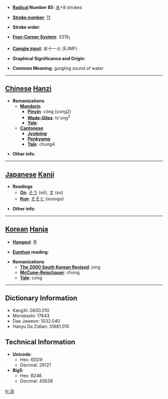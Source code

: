 * '''[[Wiktionary:Chinese radical index| Radical]] Number 85''': [[Wiktionary:Chinese radical index 水|水]]+8 strokes

* '''[[Wiktionary:Chinese total strokes index|Stroke number]]''': [[Wiktionary:Chinese total strokes index 11|11]]

* '''Stroke order''': 

* '''[[Wiktionary:Chinese four corner index|Four-Corner System]]''': 3319<sub>1</sub>

* '''[[Wiktionary:Chinese Cangjie index|Cangjie input]]''': 水十一火 (EJMF)

* '''Graphical Significance and Origin''': 

* '''Common Meaning''': gurgling sound of water

----

== [[Chinese]] [[Hanzi]] ==

* '''Romanizations'''
** '''[[Mandarin]]'''
*** '''[[Pinyin]]''': cóng (cong2)
*** '''[[Wade-Giles]]''': ts'ung<sup>2</sup>
*** '''[[Yale]]''': 
** '''[[Cantonese]]'''
*** '''[[Jyutping]]''':
*** '''[[Penkyamp]]''': 
*** '''[[Yale]]''': chung4

* '''Other info''': 

----

== [[Japanese]] [[Kanji]] ==

* '''Readings'''
** '''[[On]]''': [[そう]] (sō), [[す]] (su)
** '''[[Kun]]''': [[そそぐ]] (sosogu)

* '''Other info''':  

----

== [[Korean]] [[Hanja]] ==

* '''[[Hangeul]]''': 종

* '''[[Eumhun]] reading''': 

* '''Romanizations'''
** '''[[The 2000 South Korean Revised Romanization|The 2000 South Korean Revised]]''': jong
** '''[[McCune-Reischauer]]''': chong
** '''[[Yale]]''': cong

----

== Dictionary Information ==

* KangXi: 0630.010
* Morobashi: 17643
* Dae Jaweon: 1032.040
* Hanyu Da Zidian: 31661.010

== Technical Information ==

* '''Unicode''':
** Hex: 6DD9
** Decimal: 28121
* '''Big5''':
** Hex: B246
** Decimal: 45638

[[fr:淙]]